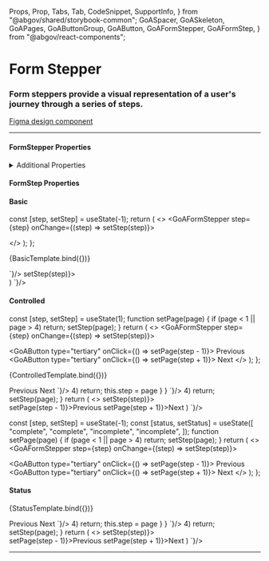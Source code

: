   Props,
  Prop,
  Tabs,
  Tab,
  CodeSnippet,
  SupportInfo,
} from "@abgov/shared/storybook-common";
  GoASpacer,
  GoASkeleton,
  GoAPages,
  GoAButtonGroup,
  GoAButton,
  GoAFormStepper,
  GoAFormStep,
} from "@abgov/react-components";

<Meta title="Components/Form Stepper" />

# Form Stepper

### Form steppers provide a visual representation of a user's journey through a series of steps.

[Figma design component](https://www.figma.com/file/3pb2IK8s2QUqWieH79KdN7/%E2%9D%96-Components-%7C-D3?node-id=1014%3A6629&t=ylk0i7Ch8cl4nt1l-0)

---

#### FormStepper Properties

<Props showTabs={true}>
  <Prop
    name="step"
    type="number"
    description="The current step state value. Leaving it blank will allow any step to be accessed."
  />
  <Prop
    name="_change"
    lang="angular"
    type="CustomEvent({detail: {step: number}})"
    description="Event fired on page change."
  />
  <Prop
    name="onChange"
    lang="react"
    type="(step: number) => void"
    description="Event fired on page change."
  />
</Props>

<details>
  <summary>Additional Properties</summary>
  <Props showTabs={true}>
    <Prop
      name="mt"
      type="none | 3xs | 2xs | xs | s | m | l | xl | 2xl | 3xl | 4xl"
      defaultValue="none"
      description="Top margin"
    />
    <Prop
      name="mr"
      type="none | 3xs | 2xs | xs | s | m | l | xl | 2xl | 3xl | 4xl"
      defaultValue="none"
      description="Right margin"
    />
    <Prop
      name="mb"
      type="none | 3xs | 2xs | xs | s | m | l | xl | 2xl | 3xl | 4xl"
      defaultValue="none"
      description="Bottom margin"
    />
    <Prop
      name="ml"
      type="none | 3xs | 2xs | xs | s | m | l | xl | 2xl | 3xl | 4xl"
      defaultValue="none"
      description="Left margin"
    />
  </Props>
</details>

#### FormStep Properties

<Props showTabs={true}>
  <Prop
    name="text"
    type="string"
    required="true"
    description="Text naming or briefly describing the step."
  />
  <Prop
    name="status"
    type="complete | incomplete"
    description="The status of the step."
  />
</Props>

#### Basic

  const [step, setStep] = useState(-1);
  return (
    <>
      <GoAFormStepper step={step} onChange={(step) => setStep(step)}>
        <GoAFormStep text="Personal details" />
        <GoAFormStep text="Employment history" />
        <GoAFormStep text="References" />
        <GoAFormStep text="Review" />
      </GoAFormStepper>
      <GoAPages current={step} mb="3xl" mt="xl" mr="xl" ml="xl">
        <div>
          <GoASkeleton type="article" />
        </div>
        <div>
          <GoASkeleton type="header" size="2" />
          <GoASkeleton type="lines" />
          <GoASkeleton type="header" size="2" />
          <GoASkeleton type="lines" />
        </div>
        <div>
          <GoASkeleton type="lines" />
          <GoASpacer vSpacing="m" />
          <GoASkeleton type="lines" />
        </div>
        <div>
          <GoASkeleton type="header" size="2" />
          <GoASkeleton type="lines" />
          <GoASpacer vSpacing="m" />
          <GoASkeleton type="lines" />
        </div>
      </GoAPages>
    </>
  );
};

<Story name="Basic">{BasicTemplate.bind({})}</Story>

<Tabs>
  <Tab label="Angular">
    <CodeSnippet lang="html" code={`
      <goa-form-stepper ml="s" mr="s" [step]="step" (_change)="updateStep($event)">
        <goa-form-step text="Personal details"></goa-form-step>
        <goa-form-step text="Employment history"></goa-form-step>
        <goa-form-step text="References"></goa-form-step>
        <goa-form-step text="Review"></goa-form-step>
      </goa-form-stepper>
      <goa-pages [current]="step">
        <div><!-- Page 1 content --></div>
        <div><!-- Page 2 content --></div>
        <div><!-- Page 3 content --></div>
        <div><!-- Page 4 content --></div>
      </goa-pages>
    `}/>
    <CodeSnippet lang="ts" code={`
      export class SomeComponent {
        step = -1;
        updateStep(event: Event) {
          this.step = (event as CustomEvent).detail.step;
        }
      }
    `}/>
  </Tab>
  <Tab label="React">
    <CodeSnippet lang="tsx" code={`
      const [step, setStep] = useState(-1);
      return (
        <>
          <GoAFormStepper step={step} onChange={(step) => setStep(step)}>
            <GoAFormStep text="Personal details" />
            <GoAFormStep text="Employment history" />
            <GoAFormStep text="References" />
            <GoAFormStep text="Review" />
          </GoAFormStepper>
          <GoAPages current={step} mb="3xl">
            <div><!-- Page 1 content --></div>
            <div><!-- Page 2 content --></div>
            <div><!-- Page 3 content --></div>
            <div><!-- Page 4 content --></div>
          </GoAPages>
        </>
      )  
    `}/>
  </Tab>
</Tabs>

#### Controlled

  const [step, setStep] = useState(1);
  function setPage(page) {
    if (page < 1 || page > 4) return;
    setStep(page);
  }
  return (
    <>
      <GoAFormStepper step={step} onChange={(step) => setStep(step)}>
        <GoAFormStep text="Personal details" />
        <GoAFormStep text="Employment history" />
        <GoAFormStep text="References" />
        <GoAFormStep text="Review" />
      </GoAFormStepper>
      <GoAPages current={step} mb="3xl" mt="xl" mr="xl" ml="xl">
        <div>
          <GoASkeleton type="article" />
        </div>
        <div>
          <GoASkeleton type="header" size="2" />
          <GoASkeleton type="lines" />
          <GoASkeleton type="header" size="2" />
          <GoASkeleton type="lines" />
        </div>
        <div>
          <GoASkeleton type="lines" />
          <GoASpacer vSpacing="m" />
          <GoASkeleton type="lines" />
        </div>
        <div>
          <GoASkeleton type="header" size="2" />
          <GoASkeleton type="lines" />
          <GoASpacer vSpacing="m" />
          <GoASkeleton type="lines" />
        </div>
      </GoAPages>
      <GoAButtonGroup alignment="center">
        <GoAButton type="tertiary" onClick={() => setPage(step - 1)}>
          Previous
        </GoAButton>
        <GoAButton type="tertiary" onClick={() => setPage(step + 1)}>
          Next
        </GoAButton>
      </GoAButtonGroup>
    </>
  );
};

<Story name="Controlled">{ControlledTemplate.bind({})}</Story>

<Tabs>
  <Tab label="Angular">
    <CodeSnippet lang="html" code={`
      <goa-form-stepper ml="s" mr="s" [step]="step" (_change)="updateStep($event)">
        <goa-form-step text="Personal details"></goa-form-step>
        <goa-form-step text="Employment history"></goa-form-step>
        <goa-form-step text="References"></goa-form-step>
        <goa-form-step text="Review"></goa-form-step>
      </goa-form-stepper>
      <goa-pages [current]="step">
        <div><!-- Page 1 content --></div>
        <div><!-- Page 2 content --></div>
        <div><!-- Page 3 content --></div>
        <div><!-- Page 4 content --></div>
      </goa-pagest>
      <goa-buttont-group alignment="center">
        <goa-button (_click)="setPage(step-1)" type="tertiary">Previous</goa-button>
        <goa-button (_click)="setPage(step+1)" type="tertiary">Next</goa-button>
      </goa-button-group>
    `}/>
    <CodeSnippet lang="ts" code={`
      export class SomeComponent {
        step = 1;  // set to first step
        updateStep(event: Event) {
          this.step = (event as CustomEvent).detail.step;
        }
        setPage(page: number) {
          if (page < 1 || page > 4) return;
          this.step = page
        }
      }
    `}/>
  </Tab>
  <Tab label="React">
    <CodeSnippet lang="tsx" code={`
      const [step, setStep] = useState(1); // set to first step
      function setPage(page) {
        if (page < 1 || page > 4) return;
        setStep(page);
      }
      return (
        <>
          <GoAFormStepper step={step} onChange={(step) => setStep(step)}>
            <GoAFormStep text="Personal details" />
            <GoAFormStep text="Employment history" />
            <GoAFormStep text="References" />
            <GoAFormStep text="Review" />
          </GoAFormStepper>
          <GoAPages current={step} mb="3xl">
            <div><!-- Page 1 content --></div>
            <div><!-- Page 2 content --></div>
            <div><!-- Page 3 content --></div>
            <div><!-- Page 4 content --></div>
          </GoAPages>
          <GoAButtonGroup alignment="center">
            <GoAButton type="tertiary" onClick={() => setPage(step - 1)}>Previous</GoAButton>
            <GoAButton type="tertiary" onClick={() => setPage(step + 1)}>Next</GoAButton>
          </GoAButtonGroup>
        </>
      )  
    `}/>
  </Tab>
</Tabs>

  const [step, setStep] = useState(-1);
  const [status, setStatus] = useState([
    "complete",
    "complete",
    "incomplete",
    "incomplete",
  ]);
  function setPage(page) {
    if (page < 1 || page > 4) return;
    setStep(page);
  }
  return (
    <>
      <GoAFormStepper step={step} onChange={(step) => setStep(step)}>
        <GoAFormStep text="Personal details" status={status[0]} />
        <GoAFormStep text="Employment history" status={status[1]} />
        <GoAFormStep text="References" status={status[2]} />
        <GoAFormStep text="Review" status={status[3]} />
      </GoAFormStepper>
      <GoAPages current={step} mb="3xl" mt="xl" mr="xl" ml="xl">
        <div>
          <GoASkeleton type="article" />
        </div>
        <div>
          <GoASkeleton type="header" size="2" />
          <GoASkeleton type="lines" />
          <GoASkeleton type="header" size="2" />
          <GoASkeleton type="lines" />
        </div>
        <div>
          <GoASkeleton type="lines" />
          <GoASpacer vSpacing="m" />
          <GoASkeleton type="lines" />
        </div>
        <div>
          <GoASkeleton type="header" size="2" />
          <GoASkeleton type="lines" />
          <GoASpacer vSpacing="m" />
          <GoASkeleton type="lines" />
        </div>
      </GoAPages>
      <GoAButtonGroup alignment="center">
        <GoAButton type="tertiary" onClick={() => setPage(step - 1)}>
          Previous
        </GoAButton>
        <GoAButton type="tertiary" onClick={() => setPage(step + 1)}>
          Next
        </GoAButton>
      </GoAButtonGroup>
    </>
  );
};

#### Status

<Story name="Status">{StatusTemplate.bind({})}</Story>

<Tabs>
  <Tab label="Angular">
    <CodeSnippet lang="html" code={`
      <goa-form-stepper ml="s" mr="s" [step]="step" (_change)="updateStep($event)">
        <goa-form-step text="Personal details" [status]="status[0]"></goa-form-step>
        <goa-form-step text="Employment history" [status]="status[1]"></goa-form-step>
        <goa-form-step text="References" [status]="status[2]"></goa-form-step>
        <goa-form-step text="Review" [status]="status[3]"></goa-form-step>
      </goa-form-stepper>
      <goa-pages [current]="step">
        <div><!-- Page 1 content --></div>
        <div><!-- Page 2 content --></div>
        <div><!-- Page 3 content --></div>
        <div><!-- Page 4 content --></div>
      </goa-pages>
      <goa-button-group alignment="center">
        <goa-button (_click)="setPage(step-1)" type="tertiary">Previous</goa-button>
        <goa-button (_click)="setPage(step+1)" type="tertiary">Next</goa-button>
      </goa-button-group>
    `}/>
    <CodeSnippet lang="ts" code={`
      export class SomeComponent {
        step = -1;
        // controlled by the user based on form completion
        status = ["complete", "complete", "incomplete"]
        updateStep(event: Event) {
          this.step = (event as CustomEvent).detail.step;
        }
        setPage(page: number) {
          if (page < 1 || page > 4) return;
          this.step = page
        }
      }
    `}/>
  </Tab>
  <Tab label="React">
    <CodeSnippet lang="tsx" code={`
      const [step, setStep] = useState(-1);
      // controlled by the user based on form completion
      const [status, setStatus] = useState([
        "complete",
        "complete",
        "incomplete",
      ])
      function setPage(page) {
        if (page < 1 || page > 4) return;
        setStep(page);
      }
      return (
        <>
          <GoAFormStepper step={step} onChange={(step) => setStep(step)}>
            <GoAFormStep text="Personal details" status={status[0]} />
            <GoAFormStep text="Employment history" status={status[1]} />
            <GoAFormStep text="References" status={status[2]} />
            <GoAFormStep text="Review" status={status[3]} />
          </GoAFormStepper>
          <GoAPages current={step} mb="xl">
            <div><!-- Page 1 content --></div>
            <div><!-- Page 2 content --></div>
            <div><!-- Page 3 content --></div>
            <div><!-- Page 4 content --></div>
          </GoAPages>
          <GoAButtonGroup alignment="center">
            <GoAButton type="tertiary" onClick={() => setPage(step - 1)}>Previous</GoAButton>
            <GoAButton type="tertiary" onClick={() => setPage(step + 1)}>Next</GoAButton>
          </GoAButtonGroup>
        </>
      )  
    `}/>
  </Tab>
</Tabs>

---

<SupportInfo />
